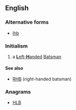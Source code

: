 ==English==

===Alternative forms===
* [[lhb]]

===Initialism===
{{rfc-header|Initialism}}
{{head|en|initialism}}

# {{label|en|cricket}} a [[left-handed|'''L'''eft-'''H'''anded]] [[batsman|Batsman]]

====See also====
* [[RHB]] (right-handed batsman)

===Anagrams===
* [[HLB#English|HLB]]